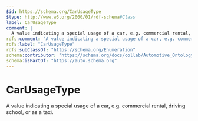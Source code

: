 ```yaml
---
$id: https://schema.org/CarUsageType
$type: http://www.w3.org/2000/01/rdf-schema#Class
label: CarUsageType
comment: |
  A value indicating a special usage of a car, e.g. commercial rental, driving school, or as a taxi.
rdfs:comment: "A value indicating a special usage of a car, e.g. commercial rental, driving school, or as a taxi."
rdfs:label: "CarUsageType"
rdfs:subClassOf: "https://schema.org/Enumeration"
schema:contributor: "https://schema.org/docs/collab/Automotive_Ontology_Working_Group"
schema:isPartOf: "https://auto.schema.org"
---
```


# CarUsageType

A value indicating a special usage of a car, e.g. commercial rental, driving school, or as a taxi.

